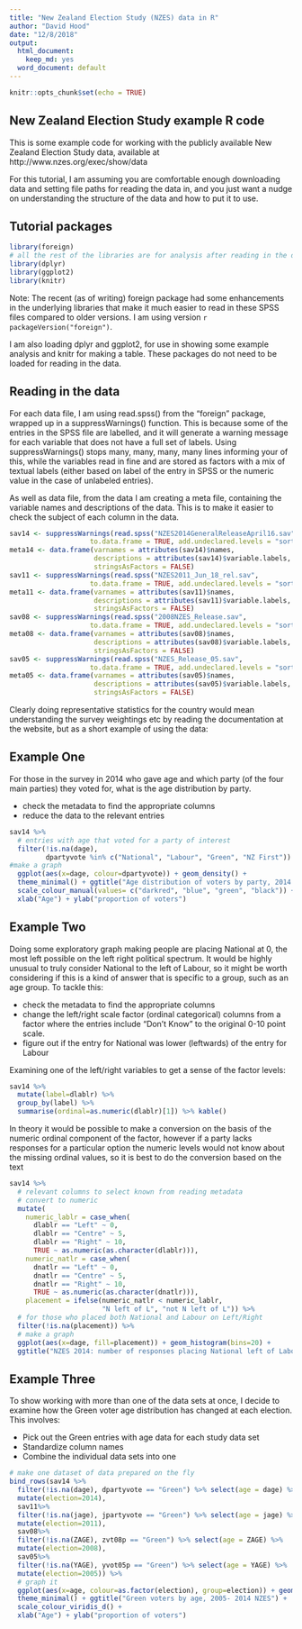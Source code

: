 ```yaml
---
title: "New Zealand Election Study (NZES) data in R"
author: "David Hood"
date: "12/8/2018"
output:
  html_document:
    keep_md: yes
  word_document: default
---
```


```r
knitr::opts_chunk$set(echo = TRUE)
```

## New Zealand Election Study example R code

This is some example code for working with the publicly available New Zealand Election Study data, available at http://www.nzes.org/exec/show/data

For this tutorial, I am assuming you are comfortable enough downloading data and setting file paths for reading the data in, and you just want a nudge on understanding the structure of the data and how to put it to use.

## Tutorial packages

```r
library(foreign)
# all the rest of the libraries are for analysis after reading in the data
library(dplyr)
library(ggplot2)
library(knitr)
```

Note: The recent (as of writing) foreign package had some enhancements in the underlying libraries that make it much easier to read in these SPSS files compared to older versions. I am using version `r packageVersion("foreign")`.

I am also loading dplyr and ggplot2, for use in showing some example analysis and knitr for making a table. These packages do not need to be loaded for reading in the data.

## Reading in the data

For each data file, I am using read.spss() from the "foreign" package, wrapped up in a suppressWarnings() function. This is because some of the entries in the SPSS file are labelled, and it will generate a warning message for each variable that does not have a full set of labels. Using suppressWarnings() stops many, many, many, many lines informing your of this, while the variables read in fine and are stored as factors with a mix of textual labels (either based on label of the entry in SPSS or the numeric value in the case of unlabeled entries).

As well as data file, from the data I am creating a meta file, containing the variable names and descriptions of the data. This is to make it easier to check the subject of each column in the data.


```r
sav14 <- suppressWarnings(read.spss("NZES2014GeneralReleaseApril16.sav",
                    to.data.frame = TRUE, add.undeclared.levels = "sort"))
meta14 <- data.frame(varnames = attributes(sav14)$names,
                     descriptions = attributes(sav14)$variable.labels,
                     stringsAsFactors = FALSE)
sav11 <- suppressWarnings(read.spss("NZES2011_Jun_18_rel.sav",
                    to.data.frame = TRUE, add.undeclared.levels = "sort"))
meta11 <- data.frame(varnames = attributes(sav11)$names,
                     descriptions = attributes(sav11)$variable.labels,
                     stringsAsFactors = FALSE)
sav08 <- suppressWarnings(read.spss("2008NZES_Release.sav",
                    to.data.frame = TRUE, add.undeclared.levels = "sort"))
meta08 <- data.frame(varnames = attributes(sav08)$names,
                     descriptions = attributes(sav08)$variable.labels,
                     stringsAsFactors = FALSE)
sav05 <- suppressWarnings(read.spss("NZES_Release_05.sav",
                    to.data.frame = TRUE, add.undeclared.levels = "sort"))
meta05 <- data.frame(varnames = attributes(sav05)$names,
                     descriptions = attributes(sav05)$variable.labels,
                     stringsAsFactors = FALSE)
```

Clearly doing representative statistics for the country would mean understanding the survey weightings etc by reading the documentation at the website, but as a short example of using the data:

## Example One

For those in the survey in 2014 who gave age and which party (of the four main parties) they voted for, what is the age distribution by party.

* check the metadata to find the appropriate columns
* reduce the data to the relevant entries

```r
sav14 %>%
  # entries with age that voted for a party of interest
  filter(!is.na(dage),
         dpartyvote %in% c("National", "Labour", "Green", "NZ First")) %>%
#make a graph
  ggplot(aes(x=dage, colour=dpartyvote)) + geom_density() +
  theme_minimal() + ggtitle("Age distribution of voters by party, 2014 NZES") +
  scale_colour_manual(values= c("darkred", "blue", "green", "black")) +
  xlab("Age") + ylab("proportion of voters")
```

## Example Two

Doing some exploratory graph making people are placing National at 0, the most left possible on the left right political spectrum. It would be highly unusual to truly consider National to the left of Labour, so it might be worth considering if this is a kind of answer that is specific to a group, such as an age group. To tackle this:

* check the metadata to find the appropriate columns
* change the left/right scale factor (ordinal categorical) columns from a factor where the entries include "Don't Know" to the original 0-10 point scale.
* figure out if the entry for National was lower (leftwards) of the entry for Labour

Examining one of the left/right variables to get a sense of the factor levels:

```r
sav14 %>%
  mutate(label=dlablr) %>%
  group_by(label) %>%
  summarise(ordinal=as.numeric(dlablr)[1]) %>% kable()
```

In theory it would be possible to make a conversion on the basis of the numeric ordinal component of the factor, however if a party lacks responses for a particular option the numeric levels would not know about the missing ordinal values, so it is best to do the conversion based on the text

```r
sav14 %>%
  # relevant columns to select known from reading metadata
  # convert to numeric
  mutate(
    numeric_lablr = case_when(
      dlablr == "Left" ~ 0,
      dlablr == "Centre" ~ 5,
      dlablr == "Right" ~ 10,
      TRUE ~ as.numeric(as.character(dlablr))),
    numeric_natlr = case_when(
      dnatlr == "Left" ~ 0,
      dnatlr == "Centre" ~ 5,
      dnatlr == "Right" ~ 10,
      TRUE ~ as.numeric(as.character(dnatlr))),
    placement = ifelse(numeric_natlr < numeric_lablr,
                       "N left of L", "not N left of L")) %>%
  # for those who placed both National and Labour on Left/Right
  filter(!is.na(placement)) %>%
  # make a graph
  ggplot(aes(x=dage, fill=placement)) + geom_histogram(bins=20) +
  ggtitle("NZES 2014: number of responses placing National left of Labour") + xlab("Age of respondent")
```

## Example Three

To show working with more than one of the data sets at once, I decide to examine how the Green voter age distribution has changed at each election. This involves:

* Pick out the Green entries with age data for each study data set
* Standardize column names
* Combine the individual data sets into one

```r
# make one dataset of data prepared on the fly
bind_rows(sav14 %>%
  filter(!is.na(dage), dpartyvote == "Green") %>% select(age = dage) %>%
  mutate(election=2014),
  sav11%>%
  filter(!is.na(jage), jpartyvote == "Green") %>% select(age = jage) %>%
  mutate(election=2011),
  sav08%>%
  filter(!is.na(ZAGE), zvt08p == "Green") %>% select(age = ZAGE) %>%
  mutate(election=2008),
  sav05%>%
  filter(!is.na(YAGE), yvot05p == "Green") %>% select(age = YAGE) %>%
  mutate(election=2005)) %>% 
  # graph it
  ggplot(aes(x=age, colour=as.factor(election), group=election)) + geom_density() +
  theme_minimal() + ggtitle("Green voters by age, 2005- 2014 NZES") +
  scale_colour_viridis_d() +
  xlab("Age") + ylab("proportion of voters")
```


